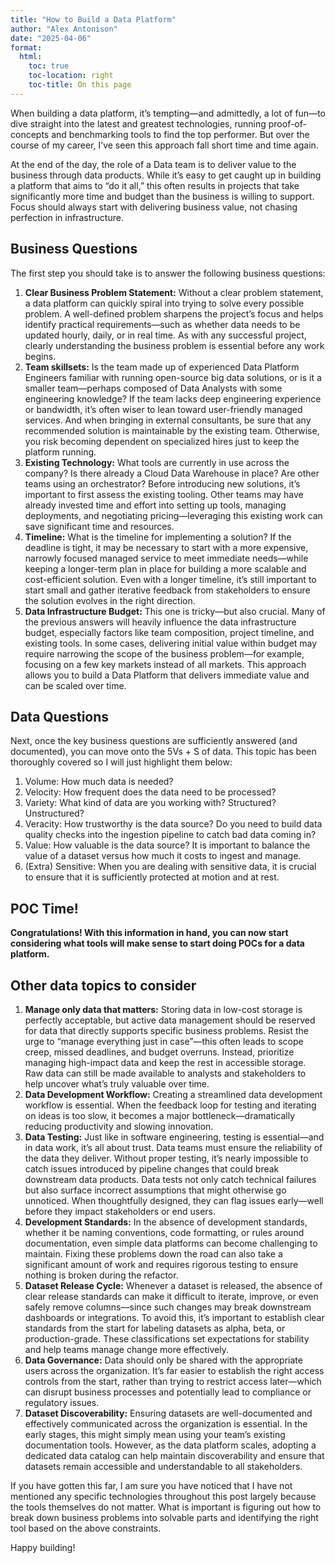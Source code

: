 ```yaml
---
title: "How to Build a Data Platform"
author: "Alex Antonison"
date: "2025-04-06"
format:
  html:
    toc: true
    toc-location: right
    toc-title: On this page
---
```


When building a data platform, it’s tempting—and admittedly, a lot of fun—to dive straight into the latest and greatest technologies, running proof-of-concepts and benchmarking tools to find the top performer. But over the course of my career, I’ve seen this approach fall short time and time again.

At the end of the day, the role of a Data team is to deliver value to the business through data products. While it’s easy to get caught up in building a platform that aims to “do it all,” this often results in projects that take significantly more time and budget than the business is willing to support. Focus should always start with delivering business value, not chasing perfection in infrastructure.

## Business Questions

The first step you should take is to answer the following business questions:

1. **Clear Business Problem Statement:** Without a clear problem statement, a data platform can quickly spiral into trying to solve every possible problem. A well-defined problem sharpens the project’s focus and helps identify practical requirements—such as whether data needs to be updated hourly, daily, or in real time. As with any successful project, clearly understanding the business problem is essential before any work begins.
2. **Team skillsets:** Is the team made up of experienced Data Platform Engineers familiar with running open-source big data solutions, or is it a smaller team—perhaps composed of Data Analysts with some engineering knowledge? If the team lacks deep engineering experience or bandwidth, it's often wiser to lean toward user-friendly managed services. And when bringing in external consultants, be sure that any recommended solution is maintainable by the existing team. Otherwise, you risk becoming dependent on specialized hires just to keep the platform running.
3. **Existing Technology:** What tools are currently in use across the company? Is there already a Cloud Data Warehouse in place? Are other teams using an orchestrator? Before introducing new solutions, it's important to first assess the existing tooling. Other teams may have already invested time and effort into setting up tools, managing deployments, and negotiating pricing—leveraging this existing work can save significant time and resources.
4. **Timeline:** What is the timeline for implementing a solution? If the deadline is tight, it may be necessary to start with a more expensive, narrowly focused managed service to meet immediate needs—while keeping a longer-term plan in place for building a more scalable and cost-efficient solution. Even with a longer timeline, it's still important to start small and gather iterative feedback from stakeholders to ensure the solution evolves in the right direction.
5. **Data Infrastructure Budget:** This one is tricky—but also crucial. Many of the previous answers will heavily influence the data infrastructure budget, especially factors like team composition, project timeline, and existing tools. In some cases, delivering initial value within budget may require narrowing the scope of the business problem—for example, focusing on a few key markets instead of all markets. This approach allows you to build a Data Platform that delivers immediate value and can be scaled over time.

## Data Questions

Next, once the key business questions are sufficiently answered (and documented), you can move onto the 5Vs + S of data. This topic has been thoroughly covered so I will just highlight them below:

1. Volume: How much data is needed?
2. Velocity: How frequent does the data need to be processed?
3. Variety: What kind of data are you working with? Structured? Unstructured?
4. Veracity: How trustworthy is the data source? Do you need to build data quality checks into the ingestion pipeline to catch bad data coming in?
5. Value: How valuable is the data source? It is important to balance the value of a dataset versus how much it costs to ingest and manage.
6. (Extra) Sensitive: When you are dealing with sensitive data, it is crucial to ensure that it is sufficiently protected at motion and at rest.

## POC Time!

**Congratulations! With this information in hand, you can now start considering what tools will make sense to start doing POCs for a data platform.**

## Other data topics to consider

1. **Manage only data that matters:** Storing data in low-cost storage is perfectly acceptable, but active data management should be reserved for data that directly supports specific business problems. Resist the urge to "manage everything just in case"—this often leads to scope creep, missed deadlines, and budget overruns. Instead, prioritize managing high-impact data and keep the rest in accessible storage. Raw data can still be made available to analysts and stakeholders to help uncover what’s truly valuable over time.
2. **Data Development Workflow:** Creating a streamlined data development workflow is essential. When the feedback loop for testing and iterating on ideas is too slow, it becomes a major bottleneck—dramatically reducing productivity and slowing innovation.
3. **Data Testing:** Just like in software engineering, testing is essential—and in data work, it's all about trust. Data teams must ensure the reliability of the data they deliver. Without proper testing, it’s nearly impossible to catch issues introduced by pipeline changes that could break downstream data products. Data tests not only catch technical failures but also surface incorrect assumptions that might otherwise go unnoticed. When thoughtfully designed, they can flag issues early—well before they impact stakeholders or end users.
4. **Development Standards:** In the absence of development standards, whether it be naming conventions, code formatting, or rules around documentation, even simple data platforms can become challenging to maintain. Fixing these problems down the road can also take a significant amount of work and requires rigorous testing to ensure nothing is broken during the refactor.
5. **Dataset Release Cycle:** Whenever a dataset is released, the absence of clear release standards can make it difficult to iterate, improve, or even safely remove columns—since such changes may break downstream dashboards or integrations. To avoid this, it’s important to establish clear standards from the start for labeling datasets as alpha, beta, or production-grade. These classifications set expectations for stability and help teams manage change more effectively.
6. **Data Governance:** Data should only be shared with the appropriate users across the organization. It’s far easier to establish the right access controls from the start, rather than trying to restrict access later—which can disrupt business processes and potentially lead to compliance or regulatory issues.
7. **Dataset Discoverability:** Ensuring datasets are well-documented and effectively communicated across the organization is essential. In the early stages, this might simply mean using your team's existing documentation tools. However, as the data platform scales, adopting a dedicated data catalog can help maintain discoverability and ensure that datasets remain accessible and understandable to all stakeholders.

If you have gotten this far, I am sure you have noticed that I have not mentioned any specific technologies throughout this post largely because the tools themselves do not matter. What is important is figuring out how to break down business problems into solvable parts and identifying the right tool based on the above constraints.

Happy building!